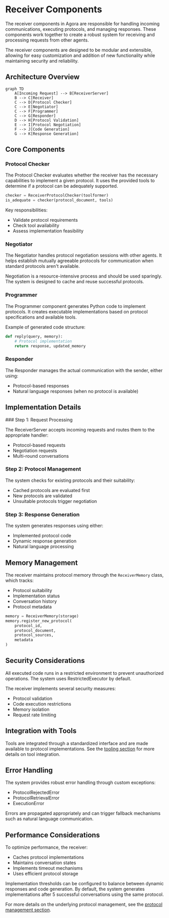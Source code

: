 
# Receiver Components

The receiver components in Agora are responsible for handling incoming communications, executing protocols, and managing responses. These components work together to create a robust system for receiving and processing requests from other agents.

<Callout type="info">
  The receiver components are designed to be modular and extensible, allowing for easy customization and addition of new functionality while maintaining security and reliability.
</Callout>

## Architecture Overview

```mermaid
graph TD
    A[Incoming Request] --> B[ReceiverServer]
    B --> C[Receiver]
    C --> D[Protocol Checker]
    C --> E[Negotiator]
    C --> F[Programmer]
    C --> G[Responder]
    D --> H[Protocol Validation]
    E --> I[Protocol Negotiation]
    F --> J[Code Generation]
    G --> K[Response Generation]
```

## Core Components

### Protocol Checker

The Protocol Checker evaluates whether the receiver has the necessary capabilities to implement a given protocol. It uses the provided tools to determine if a protocol can be adequately supported.

```python
checker = ReceiverProtocolChecker(toolformer)
is_adequate = checker(protocol_document, tools)
```

Key responsibilities:
- Validate protocol requirements
- Check tool availability
- Assess implementation feasibility

### Negotiator

The Negotiator handles protocol negotiation sessions with other agents. It helps establish mutually agreeable protocols for communication when standard protocols aren't available.

<Callout type="warning">
Negotiation is a resource-intensive process and should be used sparingly. The system is designed to cache and reuse successful protocols.
</Callout>

### Programmer

The Programmer component generates Python code to implement protocols. It creates executable implementations based on protocol specifications and available tools.

Example of generated code structure:
```python
def reply(query, memory):
    # Protocol implementation
    return response, updated_memory
```

### Responder

The Responder manages the actual communication with the sender, either using:
- Protocol-based responses
- Natural language responses (when no protocol is available)

## Implementation Details

<Steps>
### Step 1: Request Processing

The ReceiverServer accepts incoming requests and routes them to the appropriate handler:
- Protocol-based requests
- Negotiation requests
- Multi-round conversations

### Step 2: Protocol Management

The system checks for existing protocols and their suitability:
- Cached protocols are evaluated first
- New protocols are validated
- Unsuitable protocols trigger negotiation

### Step 3: Response Generation

The system generates responses using either:
- Implemented protocol code
- Dynamic response generation
- Natural language processing
</Steps>

## Memory Management

The receiver maintains protocol memory through the `ReceiverMemory` class, which tracks:
- Protocol suitability
- Implementation status
- Conversation history
- Protocol metadata

```python
memory = ReceiverMemory(storage)
memory.register_new_protocol(
    protocol_id,
    protocol_document,
    protocol_sources,
    metadata
)
```

## Security Considerations

<Callout type="error">
All executed code runs in a restricted environment to prevent unauthorized operations. The system uses RestrictedExecutor by default.
</Callout>

The receiver implements several security measures:
- Protocol validation
- Code execution restrictions
- Memory isolation
- Request rate limiting

## Integration with Tools

Tools are integrated through a standardized interface and are made available to protocol implementations. See the [tooling section](/tooling) for more details on tool integration.

## Error Handling

The system provides robust error handling through custom exceptions:
- ProtocolRejectedError
- ProtocolRetrievalError
- ExecutionError

Errors are propagated appropriately and can trigger fallback mechanisms such as natural language communication.

## Performance Considerations

To optimize performance, the receiver:
- Caches protocol implementations
- Maintains conversation states
- Implements timeout mechanisms
- Uses efficient protocol storage

<Callout>
Implementation thresholds can be configured to balance between dynamic responses and code generation. By default, the system generates implementations after 5 successful conversations using the same protocol.
</Callout>

For more details on the underlying protocol management, see the [protocol management section](/protocol-management).